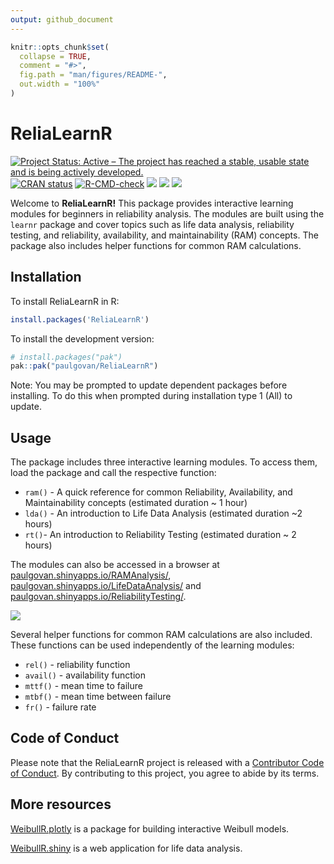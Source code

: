 ```yaml
---
output: github_document
---
```


<!-- README.md is generated from README.Rmd. Please edit that file -->

```r
knitr::opts_chunk$set(
  collapse = TRUE,
  comment = "#>",
  fig.path = "man/figures/README-",
  out.width = "100%"
)
```

# ReliaLearnR

<!-- badges: start -->
[![Project Status: Active – The project has reached a stable, usable state and is being actively developed.](https://www.repostatus.org/badges/latest/active.svg)](https://www.repostatus.org/#active)
[![CRAN
status](https://www.r-pkg.org/badges/version/ReliaLearnR)](https://CRAN.R-project.org/package=ReliaLearnR)
[![R-CMD-check](https://github.com/paulgovan/ReliaLearnR/actions/workflows/R-CMD-check.yaml/badge.svg)](https://github.com/paulgovan/ReliaLearnR/actions/workflows/R-CMD-check.yaml)
[![](http://cranlogs.r-pkg.org/badges/last-month/ReliaLearnR)](https://cran.r-project.org/package=ReliaLearnR)
[![](http://cranlogs.r-pkg.org/badges/grand-total/ReliaLearnR)](https://cran.r-project.org/package=ReliaLearnR)
[![](https://img.shields.io/badge/doi-10.32614/CRAN.package.ReliaLearnR-green.svg)](https://doi.org/10.32614/CRAN.package.ReliaLearnR)
<!-- badges: end -->

Welcome to **ReliaLearnR!** This package provides interactive learning
modules for beginners in reliability analysis. The modules are built
using the `learnr` package and cover topics such as life data analysis,
reliability testing, and reliability, availability, and maintainability
(RAM) concepts. The package also includes helper functions for common
RAM calculations. 

## Installation

To install ReliaLearnR in R:

``` r
install.packages('ReliaLearnR')
```

To install the development version:

``` r
# install.packages("pak")
pak::pak("paulgovan/ReliaLearnR")
```

Note: You may be prompted to update dependent packages before installing. 
To do this when prompted during installation type 1 (All) to update.

## Usage

The package includes three interactive learning modules. To access
them, load the package and call the respective function:

-   `ram()` - A quick reference for common Reliability,
    Availability, and Maintainability concepts (estimated duration \~ 1
    hour)
-   `lda()` - An introduction to Life Data
    Analysis (estimated duration \~2 hours)
-   `rt()`- An introduction to Reliability Testing
    (estimated duration \~ 2 hours)

The modules can also be accessed in a browser at
[paulgovan.shinyapps.io/RAMAnalysis/](https://paulgovan.shinyapps.io/RAMAnalysis/),
[paulgovan.shinyapps.io/LifeDataAnalysis/](https://paulgovan.shinyapps.io/LifeDataAnalysis/) and
[paulgovan.shinyapps.io/ReliabilityTesting/](https://paulgovan.shinyapps.io/ReliabilityTesting/).

![](https://github.com/paulgovan/ReliaLearnR/blob/master/inst/paper/ReliaLearnR.png?raw=true)<!-- -->

Several helper functions for common RAM calculations are also included. These
functions can be used independently of the learning modules:

-   `rel()` - reliability function
-   `avail()` - availability function
-   `mttf()` - mean time to failure
-   `mtbf()` - mean time between failure
-   `fr()` - failure rate

## Code of Conduct

Please note that the ReliaLearnR project is released with a
[Contributor Code of Conduct](CODE_OF_CONDUCT.md). By contributing to
this project, you agree to abide by its terms.

## More resources

[WeibullR.plotly](https://paulgovan.github.io/WeibullR.plotly/) is a
package for building interactive Weibull models.

[WeibullR.shiny](https://paulgovan.github.io/WeibullR.shiny/) is a web
application for life data analysis.
